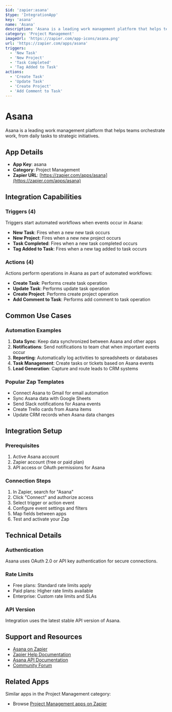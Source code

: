 ```yaml
---
$id: 'zapier:asana'
$type: 'IntegrationApp'
key: 'asana'
name: 'Asana'
description: 'Asana is a leading work management platform that helps teams orchestrate work, from daily tasks to strategic initiatives.'
category: 'Project Management'
imageUrl: 'https://zapier.com/app-icons/asana.png'
url: 'https://zapier.com/apps/asana'
triggers:
  - 'New Task'
  - 'New Project'
  - 'Task Completed'
  - 'Tag Added to Task'
actions:
  - 'Create Task'
  - 'Update Task'
  - 'Create Project'
  - 'Add Comment to Task'
---
```


# Asana

Asana is a leading work management platform that helps teams orchestrate work, from daily tasks to strategic initiatives.

## App Details

- **App Key**: asana
- **Category**: Project Management
- **Zapier URL**: [https://zapier.com/apps/asana](https://zapier.com/apps/asana)

## Integration Capabilities

### Triggers (4)

Triggers start automated workflows when events occur in Asana:

- **New Task**: Fires when a new new task occurs
- **New Project**: Fires when a new new project occurs
- **Task Completed**: Fires when a new task completed occurs
- **Tag Added to Task**: Fires when a new tag added to task occurs

### Actions (4)

Actions perform operations in Asana as part of automated workflows:

- **Create Task**: Performs create task operation
- **Update Task**: Performs update task operation
- **Create Project**: Performs create project operation
- **Add Comment to Task**: Performs add comment to task operation

## Common Use Cases

### Automation Examples

1. **Data Sync**: Keep data synchronized between Asana and other apps
2. **Notifications**: Send notifications to team chat when important events occur
3. **Reporting**: Automatically log activities to spreadsheets or databases
4. **Task Management**: Create tasks or tickets based on Asana events
5. **Lead Generation**: Capture and route leads to CRM systems

### Popular Zap Templates

- Connect Asana to Gmail for email automation
- Sync Asana data with Google Sheets
- Send Slack notifications for Asana events
- Create Trello cards from Asana items
- Update CRM records when Asana data changes

## Integration Setup

### Prerequisites

1. Active Asana account
2. Zapier account (free or paid plan)
3. API access or OAuth permissions for Asana

### Connection Steps

1. In Zapier, search for "Asana"
2. Click "Connect" and authorize access
3. Select trigger or action event
4. Configure event settings and filters
5. Map fields between apps
6. Test and activate your Zap

## Technical Details

### Authentication

Asana uses OAuth 2.0 or API key authentication for secure connections.

### Rate Limits

- Free plans: Standard rate limits apply
- Paid plans: Higher rate limits available
- Enterprise: Custom rate limits and SLAs

### API Version

Integration uses the latest stable API version of Asana.

## Support and Resources

- [Asana on Zapier](https://zapier.com/apps/asana)
- [Zapier Help Documentation](https://help.zapier.com/)
- [Asana API Documentation](https://developers.asana.com/)
- [Community Forum](https://community.zapier.com/)

## Related Apps

Similar apps in the Project Management category:

- Browse [Project Management apps on Zapier](https://zapier.com/apps/categories/project-management)
